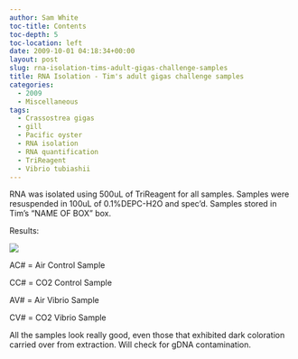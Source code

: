 ```yaml
---
author: Sam White
toc-title: Contents
toc-depth: 5
toc-location: left
date: 2009-10-01 04:18:34+00:00
layout: post
slug: rna-isolation-tims-adult-gigas-challenge-samples
title: RNA Isolation - Tim's adult gigas challenge samples
categories:
  - 2009
  - Miscellaneous
tags:
  - Crassostrea gigas
  - gill
  - Pacific oyster
  - RNA isolation
  - RNA quantification
  - TriReagent
  - Vibrio tubiashii
---
```


RNA was isolated using 500uL of TriReagent for all samples. Samples were resuspended in 100uL of 0.1%DEPC-H2O and spec'd. Samples stored in Tim's "NAME OF BOX" box.

Results:

![](https://eagle.fish.washington.edu/Arabidopsis/RNA%20Spec%20Readings/20090930%20RNA%20SJW.jpg)

AC# = Air Control Sample

CC# = CO2 Control Sample

AV# = Air Vibrio Sample

CV# = CO2 Vibrio Sample

All the samples look really good, even those that exhibited dark coloration carried over from extraction. Will check for gDNA contamination.
